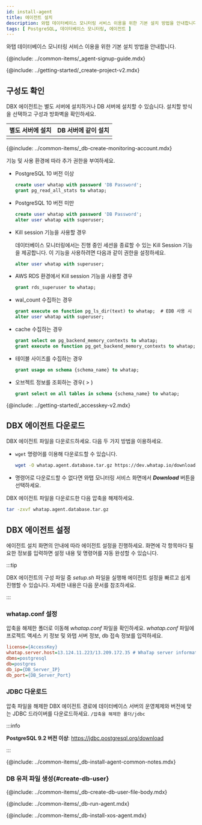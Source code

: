 ```yaml
---
id: install-agent
title: 에이전트 설치
description: 와탭 데이터베이스 모니터링 서비스 이용을 위한 기본 설치 방법을 안내합니다.
tags: [ PostgreSQL, 데이터베이스 모니터링, 에이전트 ]
---
```



와탭 데이터베이스 모니터링 서비스 이용을 위한 기본 설치 방법을 안내합니다.

{@include: ../common-items/_agent-signup-guide.mdx}   

<Youtube ko='e_UpCgapfQY' en='MIo3HRIOt8M' ja='MIo3HRIOt8M' />

{@include: ../getting-started/_create-project-v2.mdx}

## 구성도 확인

DBX 에이전트는 별도 서버에 설치하거나 DB 서버에 설치할 수 있습니다. 설치할 방식을 선택하고 구성과 방화벽을 확인하세요.

<div class='db-agent'>

| 별도 서버에 설치 | DB 서버에 같이 설치 |
| :--: | :--: |
| <ImgLang img='dbx-install-agent-on-agent-server.png' desc='' /> | <ImgLang img='dbx-install-agent-on-db-server.png' desc='' /> |

</div>

<!-- 모니터링용 계정 생성-->
{@include: ../common-items/_db-create-monitoring-account.mdx}

기능 및 사용 환경에 따라 추가 권한을 부여하세요.

* PostgreSQL 10 버전 이상

  ```sql title="SQL"
  create user whatap with password 'DB Password'; 
  grant pg_read_all_stats to whatap;
  ```

* PostgreSQL 10 버전 미만

  ```sql title="SQL"
  create user whatap with password 'DB Password';
  alter user whatap with superuser;
  ```

* Kill session 기능을 사용할 경우

  데이터베이스 모니터링에서는 진행 중인 세션을 종료할 수 있는 <UI>Kill Session</UI> 기능을 제공합니다. 이 기능을 사용하려면 다음과 같이 권한을 설정하세요.

  ```sql title="SQL"
  alter user whatap with superuser;
  ```

* AWS RDS 환경에서 Kill session 기능을 사용할 경우

  ```sql title="SQL"
  grant rds_superuser to whatap;
  ```

* wal_count 수집하는 경우

  ```sql title="SQL"
  grant execute on function pg_ls_dir(text) to whatap;  # EDB 사용 시
  alter user whatap with superuser;
  ```

* cache 수집하는 경우

  ```sql title="SQL"
  grant select on pg_backend_memory_contexts to whatap;
  grant execute on function pg_get_backend_memory_contexts to whatap;
  ```

* 테이블 사이즈를 수집하는 경우

  ```sql title="SQL"
  grant usage on schema {schema_name} to whatap;
  ```


* 오브젝트 정보를 조회하는 경우(<Cmdname sid="side_analysis" className="uitext" /> &gt; <Cmdname sid="side_dbObjectInfo" className="uitext" />)

  ```sql title="SQL"
  grant select on all tables in schema {schema_name} to whatap;
  ```

{@include: ../getting-started/_accesskey-v2.mdx}

## DBX 에이전트 다운로드

DBX 에이전트 파일을 다운로드하세요. 다음 두 가지 방법을 이용하세요.

* `wget` 명령어를 이용해 다운로드할 수 있습니다.

  ```bash title="BASH"
  wget -O whatap.agent.database.tar.gz https://dev.whatap.io/download/agent/whata.agent.database.tar.gz
  ```

* 명령어로 다운로드할 수 없다면 와탭 모니터링 서비스 화면에서 ***Download*** 버튼을 선택하세요.

DBX 에이전트 파일을 다운로드한 다음 압축을 해제하세요.

```bash title="BASH"
tar -zxvf whatap.agent.database.tar.gz
```

## DBX 에이전트 설정

에이전트 설치 화면의 안내에 따라 에이전트 설정을 진행하세요. 화면에 각 항목마다 필요한 정보를 입력하면 설정 내용 및 명령어를 자동 완성할 수 있습니다.

:::tip

DBX 에이전트의 구성 파일 중 *setup.sh* 파일을 실행해 에이전트 설정을 빠르고 쉽게 진행할 수 있습니다. 자세한 내용은 <Link to="install-agent-quick-setup" target="_blank">다음 문서</Link>를 참조하세요.

:::

### whatap.conf 설정

압축을 해제한 폴더로 이동해 *whatap.conf* 파일을 확인하세요. *whatap.conf* 파일에 프로젝트 액세스 키 정보 및 와탭 서버 정보, db 접속 정보를 입력하세요.

```ini title='whatap.conf'
license={AccessKey}
whatap.server.host=13.124.11.223/13.209.172.35 # WhaTap server information
dbms=postgresql
db=postgres
db_ip={DB_Server_IP}
db_port={DB_Server_Port} 
```

### JDBC 다운로드

압축 파일을 해제한 DBX 에이전트 경로에 데이터베이스 서버의 운영체제와 버전에 맞는 JDBC 드라이버를 다운로드하세요. `/압축을 해제한 폴더/jdbc`

:::info

**PostgreSQL 9.2 버전 이상**: https://jdbc.postgresql.org/download

:::

<!-- 공통 Notes-->
{@include: ../common-items/_db-install-agent-common-notes.mdx}

### DB 유저 파일 생성{#create-db-user}

<DBuserDesc name='default'/>

{@include: ../common-items/_db-create-db-user-file-body.mdx}


<!--모니터링 시작하기-->
{@include: ../common-items/_db-run-agent.mdx}

<!--XOS 에이전트 설치-->
{@include: ../common-items/_db-install-xos-agent.mdx}